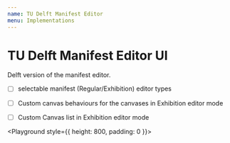 ```yaml
---
name: TU Delft Manifest Editor
menu: Implementations
---
```




#  TU Delft Manifest Editor UI

Delft version of the manifest editor.

- [ ] selectable manifest (Regular/Exhibition) editor types
- [ ] Custom canvas behaviours for the canvases in Exhibition editor mode 
- [ ] Custom Canvas list in Exhibition editor mode


<Playground style={{ height: 800, padding: 0 }}>
  <TUDelftManifestEditor />  
</Playground>
